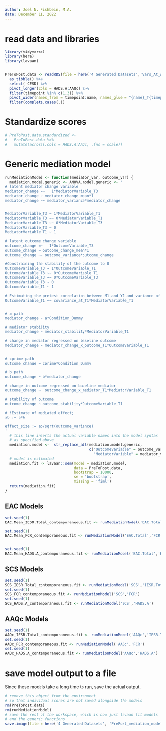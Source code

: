 ```yaml
---
author: Joel N. Fishbein, M.A.
date: December 11, 2022
---
```


# read data and libraries

```r

library(tidyverse)
library(here)
library(lavaan)


PreToPost.data <- readRDS(file = here('4 Generated Datasets','Vars_At_All_Timepoints.rds')) %>%
  as_tibble() %>%
  select(-CESD) %>%
  pivot_longer(cols = HADS.A:AAQc) %>%
  filter(timepoint %in% c(1,3)) %>%
  pivot_wider(names_from = timepoint:name, names_glue = "{name}_T{timepoint}") %>%
  filter(complete.cases(.))
```

# Standardize scores

```r

# PreToPost.data.standardized <-
#   PreToPost.data %>%
#   mutate(across(.cols = HADS.A:AAQc, .fns = scale))

```

# Generic mediation model

```r

runMediationModel <- function(mediator_var, outcome_var) {
  mediation.model.generic <- ANOVA.model.generic <- '
# latent mediator change variable
mediator_change =~   1*MediatorVariable_T3
mediator_change ~ mediator_change_mean*1
mediator_change ~~ mediator_variance*mediator_change


MediatorVariable_T3 ~ 1*MediatorVariable_T1
MediatorVariable_T3 ~~ 0*MediatorVariable_T1
MediatorVariable_T3 ~~ 0*MediatorVariable_T3
MediatorVariable_T3 ~ 0
MediatorVariable_T1 ~ 1

# latent outcome change variable
outcome_change =~   1*OutcomeVariable_T3
outcome_change ~ outcome_change_mean*1
outcome_change ~~ outcome_variance*outcome_change

#Constraining the stability of the outcome to 0
OutcomeVariable_T3 ~ 1*OutcomeVariable_T1
OutcomeVariable_T3 ~~ 0*OutcomeVariable_T1
OutcomeVariable_T3 ~~ 0*OutcomeVariable_T3
OutcomeVariable_T3 ~ 0
OutcomeVariable_T1 ~ 1

# Estimating the pretest correlation between M1 and Y1 and variance of X
OutcomeVariable_T1 ~~ covariance_at_T1*MediatorVariable_T1


# a path
mediator_change ~ a*Condition_Dummy

# mediator stability
mediator_change ~ mediator_stability*MediatorVariable_T1

# change in mediator regressed on baseline outcome
mediator_change ~ mediator_change_x_outcome_T1*OutcomeVariable_T1


# cprime path
outcome_change ~ cprime*Condition_Dummy

# b path
outcome_change ~ b*mediator_change

# change in outcome regressed on baseline mediator
outcome_change ~  outcome_change_x_mediator_T1*MediatorVariable_T1

# stability of outcome 
outcome_change ~ outcome_stability*OutcomeVariable_T1

# !Estimate of mediated effect;
ab := a*b

effect_size := ab/sqrt(outcome_variance)
'
  # this line inserts the actual variable names into the model syntax
  # as specified above
  mediation.model <-  str_replace_all(mediation.model.generic,
                                      c("OutcomeVariable" = outcome_var,
                                        "MediatorVariable" = mediator_var))
  # model is estimated
  mediation.fit <- lavaan::sem(model = mediation.model,
                               data = PreToPost.data,
                               bootstrap = 10000,
                               se = 'bootstrap',
                               missing = 'fiml')
  return(mediation.fit)
}


```

## EAC Models
```r
set.seed(1)
EAC.Mean_IESR.Total_contemporaneous.fit <- runMediationModel('EAC.Total','IESR.Total')

set.seed(1)
EAC.Mean_FCR_contemporaneous.fit <- runMediationModel('EAC.Total','FCR')


set.seed(1)
EAC.Mean_HADS.A_contemporaneous.fit <- runMediationModel('EAC.Total','HADS.A')

```

## SCS Models
```r
set.seed(1)
SCS_IESR.Total_contemporaneous.fit <- runMediationModel('SCS','IESR.Total')
set.seed(1)
SCS_FCR_contemporaneous.fit <- runMediationModel('SCS','FCR')
set.seed(1)
SCS_HADS.A_contemporaneous.fit <- runMediationModel('SCS','HADS.A')
```


## AAQc Models
```r
set.seed(1)
AAQc_IESR.Total_contemporaneous.fit <- runMediationModel('AAQc','IESR.Total')
set.seed(1)
AAQc_FCR_contemporaneous.fit <- runMediationModel('AAQc','FCR')
set.seed(1)
AAQc_HADS.A_contemporaneous.fit <- runMediationModel('AAQc','HADS.A')
```

# save model output to a file

Since these models take a long time to run,
save the actual output.

```r
# remove this object from the environment
# so that individual scores are not saved alongside the models
rm(PreToPost.data)
rm(runMediationModel)
# save the rest of the workspace, which is now just lavaan fit models
# and the generic functions
save.image(file = here('4 Generated Datasets', 'PrePost_mediation_models_ANCOVA_equivalent.RData'))
```